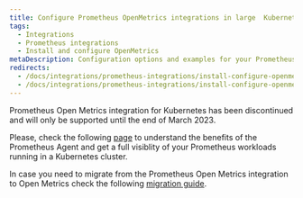 ```yaml
---
title: Configure Prometheus OpenMetrics integrations in large  Kubernetes environments
tags:
  - Integrations
  - Prometheus integrations
  - Install and configure OpenMetrics
metaDescription: Configuration options and examples for your Prometheus OpenMetrics integration with New Relic in Docker and Kubernetes environments.
redirects:
  - /docs/integrations/prometheus-integrations/install-configure-openmetrics/configure-prometheus-openmetrics-integrations-large-kubernetes-environments
  - /docs/integrations/prometheus-integrations/install-configure-openmetrics/configure-prometheus-openmetrics-integrations-large-k8s-environments
---
```


<Callout variant="important">
Prometheus Open Metrics integration for Kubernetes has been discontinued and will only be supported until the end of March 2023.
</Callout>

Please, check the following [page](/docs/infrastructure/prometheus-integrations/install-configure-prometheus-agent/install-prometheus-agent) to understand the benefits of the Prometheus Agent and get a full visiblity of your Prometheus workloads running in a Kubernetes cluster.

In case you need to migrate from the Prometheus Open Metrics integration to Open Metrics check the following [migration guide](/docs/infrastructure/prometheus-integrations/install-configure-prometheus-agent/migration-guide).
